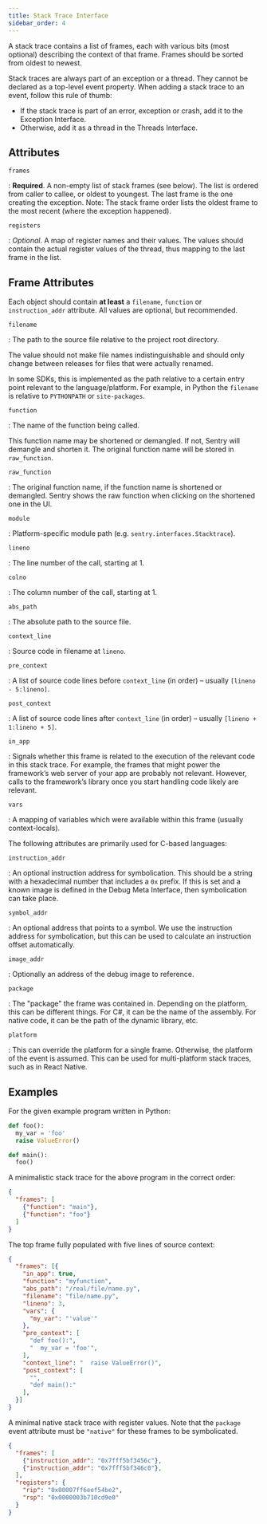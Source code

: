 ```yaml
---
title: Stack Trace Interface
sidebar_order: 4
---
```


A stack trace contains a list of frames, each with various bits (most optional)
describing the context of that frame. Frames should be sorted from oldest to
newest.

<Alert title="Note" level="warning">
Stack traces are always part of an exception or a thread. They cannot be
declared as a top-level event property. When adding a stack trace to an event,
follow this rule of thumb:

- If the stack trace is part of an error, exception or crash, add it to the <Link to="/sdk/event-payloads/exception">Exception Interface</Link>.
- Otherwise, add it as a thread in the <Link to="/sdk/event-payloads/threads">Threads Interface</Link>.

</Alert>

## Attributes

`frames`

: **Required**. A non-empty list of stack frames (see below). The list is
  ordered from caller to callee, or oldest to youngest. The last frame is the
  one creating the exception.
  <Note>
  <markdown>
  Note: The stack frame order lists the oldest frame to the most recent (where the exception happened).
  </markdown>
  </Note>

`registers`

: _Optional_. A map of register names and their values. The values should
  contain the actual register values of the thread, thus mapping to the last
  frame in the list.

## Frame Attributes

Each object should contain **at least** a `filename`, `function` or
`instruction_addr` attribute. All values are optional, but recommended.

`filename`

: The path to the source file relative to the project root directory.

  The value should not make file names indistinguishable and should only change
  between releases for files that were actually renamed.

  In some SDKs, this is implemented as the path relative to a certain entry
  point relevant to the language/platform. For example, in Python the `filename`
  is relative to `PYTHONPATH` or `site-packages`.

`function`

: The name of the function being called.

  This function name may be shortened or demangled. If not, Sentry will demangle
  and shorten it. The original function name will be stored in `raw_function`.

`raw_function`

: The original function name, if the function name is shortened or demangled.
  Sentry shows the raw function when clicking on the shortened one in the UI.

`module`

: Platform-specific module path (e.g. `sentry.interfaces.Stacktrace`).

`lineno`

: The line number of the call, starting at 1.

`colno`

: The column number of the call, starting at 1.

`abs_path`

: The absolute path to the source file.

`context_line`

: Source code in filename at `lineno`.

`pre_context`

: A list of source code lines before `context_line` (in order) – usually
  `[lineno - 5:lineno]`.

`post_context`

: A list of source code lines after `context_line` (in order) – usually
  `[lineno + 1:lineno + 5]`.

`in_app`

: Signals whether this frame is related to the execution of the relevant code
  in this stack trace. For example, the frames that might power the framework’s
  web server of your app are probably not relevant. However, calls to the
  framework’s library once you start handling code likely are relevant.

`vars`

: A mapping of variables which were available within this frame (usually
  context-locals).

The following attributes are primarily used for C-based languages:

`instruction_addr`

: An optional instruction address for symbolication. This should be a string
  with a hexadecimal number that includes a `0x` prefix. If this is set and a
  known image is defined in the <Link to="/sdk/event-payloads/debugmeta">Debug Meta Interface</Link>, then
  symbolication can take place.

`symbol_addr`

: An optional address that points to a symbol. We use the instruction
  address for symbolication, but this can be used to calculate an instruction
  offset automatically.

`image_addr`

: Optionally an address of the debug image to reference.

`package`

: The "package" the frame was contained in. Depending on the platform, this can
  be different things. For C#, it can be the name of the assembly. For native
  code, it can be the path of the dynamic library, etc.

`platform`

: This can override the platform for a single frame. Otherwise, the platform of
  the event is assumed. This can be used for multi-platform stack traces, such
  as in React Native.

## Examples

For the given example program written in Python:

```python
def foo():
  my_var = 'foo'
  raise ValueError()

def main():
  foo()
```

A minimalistic stack trace for the above program in the correct order:

```json
{
  "frames": [
    {"function": "main"},
    {"function": "foo"}
  ]
}
```

The top frame fully populated with five lines of source context:

```json
{
  "frames": [{
    "in_app": true,
    "function": "myfunction",
    "abs_path": "/real/file/name.py",
    "filename": "file/name.py",
    "lineno": 3,
    "vars": {
      "my_var": "'value'"
    },
    "pre_context": [
      "def foo():",
      "  my_var = 'foo'",
    ],
    "context_line": "  raise ValueError()",
    "post_context": [
      "",
      "def main():"
    ],
  }]
}
```

A minimal native stack trace with register values. Note that the `package` event
attribute must be `"native"` for these frames to be symbolicated.

```json
{
  "frames": [
    {"instruction_addr": "0x7fff5bf3456c"},
    {"instruction_addr": "0x7fff5bf346c0"},
  ],
  "registers": {
    "rip": "0x00007ff6eef54be2",
    "rsp": "0x0000003b710cd9e0"
  }
}
```

